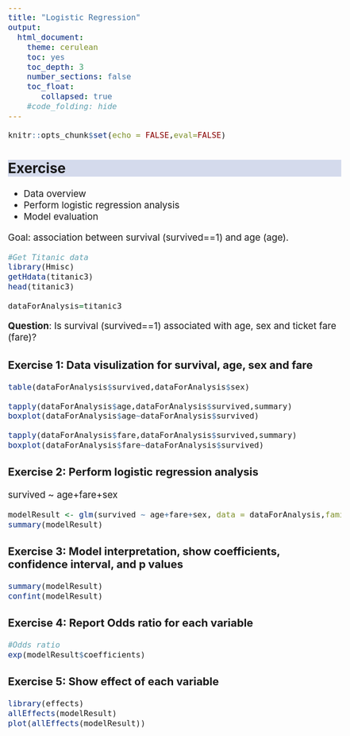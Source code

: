 ```yaml
---
title: "Logistic Regression"
output:
  html_document:
    theme: cerulean
    toc: yes
    toc_depth: 3
    number_sections: false
    toc_float: 
       collapsed: true
    #code_folding: hide
---
```


```{=html}
<style>
h2 {
  background-color: #D4DAEC;
}
body{
  font-size: 14pt;
}
</style>
```



```r

knitr::opts_chunk$set(echo = FALSE,eval=FALSE)


```



## Exercise

-   Data overview
-   Perform logistic regression analysis
-   Model evaluation


Goal: association between survival (survived==1) and age (age).


```r

#Get Titanic data
library(Hmisc)
getHdata(titanic3)
head(titanic3)

dataForAnalysis=titanic3

```

**Question**: Is survival (survived==1) associated with age, sex and ticket fare (fare)?

### Exercise 1: Data visulization for survival, age, sex and fare


```r

table(dataForAnalysis$survived,dataForAnalysis$sex)

tapply(dataForAnalysis$age,dataForAnalysis$survived,summary)
boxplot(dataForAnalysis$age~dataForAnalysis$survived)

tapply(dataForAnalysis$fare,dataForAnalysis$survived,summary)
boxplot(dataForAnalysis$fare~dataForAnalysis$survived)


```


### Exercise 2: Perform logistic regression analysis

survived ~ age+fare+sex

```r

modelResult <- glm(survived ~ age+fare+sex, data = dataForAnalysis,family = "binomial")
summary(modelResult)


```

### Exercise 3: Model interpretation, show coefficients, confidence interval, and p values 

```r

summary(modelResult)
confint(modelResult)

```


### Exercise 4: Report Odds ratio for each variable


```r

#Odds ratio
exp(modelResult$coefficients)


```

### Exercise 5: Show effect of each variable

```r

library(effects)
allEffects(modelResult)
plot(allEffects(modelResult))


```







